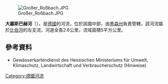 {{Onesource|time=2020-08-25T04:14:50+00:00}}
{{Coord|50|9|41.50|N|9|17|51.52|E|display=title}}
[[Image:Großer_Roßbach.JPG|right]]

'''大羅斯巴赫河'''（{{lang-de|Großer Roßbach}}），是[[德國|德國]]的河流，位於該國中部，由[[黑森州|黑森州]]負責管轄，該河流屬於[[比伯河_(金齊希河支流)|比伯河]]的左支流，河道全長2.6公里，流域面積5平方公里。

==參考資料==
* Gewässerkartendienst des Hessischen Ministeriums für Umwelt, Klimaschutz, Landwirtschaft und Verbraucherschutz (Hinweise)

{{Germany-geo-stub}}
[[Category:德國河流|Category:德國河流]]